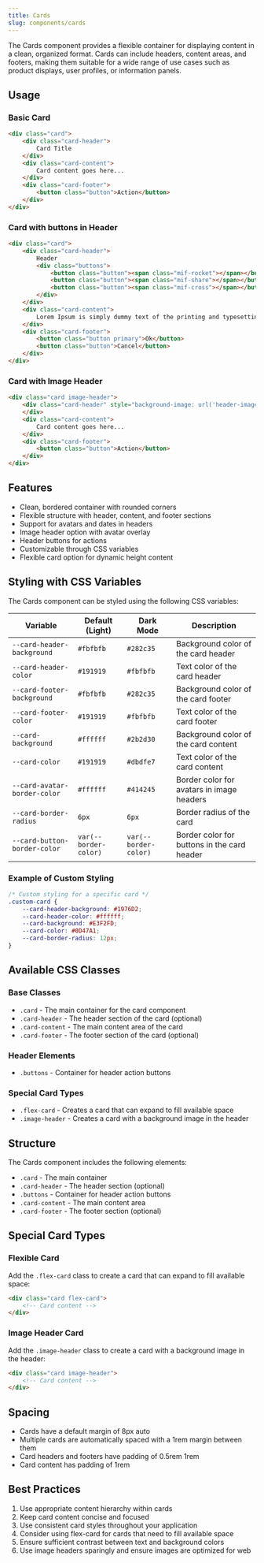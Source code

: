 ```yaml
---
title: Cards
slug: components/cards
---
```


The Cards component provides a flexible container for displaying content in a clean, organized format. Cards can include headers, content areas, and footers, making them suitable for a wide range of use cases such as product displays, user profiles, or information panels.

## Usage

<CodePen user="olton" hash="qEdKJdP" height="300" theme="dark"/>

### Basic Card

```html
<div class="card">
    <div class="card-header">
        Card Title
    </div>
    <div class="card-content">
        Card content goes here...
    </div>
    <div class="card-footer">
        <button class="button">Action</button>
    </div>
</div>
```

### Card with buttons in Header

```html
<div class="card">
    <div class="card-header">
        Header
        <div class="buttons">
            <button class="button"><span class="mif-rocket"></span></button>
            <button class="button"><span class="mif-share"></span></button>
            <button class="button"><span class="mif-cross"></span></button>
        </div>
    </div>
    <div class="card-content">
        Lorem Ipsum is simply dummy text of the printing and typesetting industry.
    </div>
    <div class="card-footer">
        <button class="button primary">Ok</button>
        <button class="button">Cancel</button>
    </div>
</div>
```

### Card with Image Header

```html
<div class="card image-header">
    <div class="card-header" style="background-image: url('header-image.jpg')">
    </div>
    <div class="card-content">
        Card content goes here...
    </div>
    <div class="card-footer">
        <button class="button">Action</button>
    </div>
</div>
```

## Features

- Clean, bordered container with rounded corners
- Flexible structure with header, content, and footer sections
- Support for avatars and dates in headers
- Image header option with avatar overlay
- Header buttons for actions
- Customizable through CSS variables
- Flexible card option for dynamic height content

## Styling with CSS Variables

The Cards component can be styled using the following CSS variables:

| Variable | Default (Light) | Dark Mode | Description |
| -------- | --------------- | --------- | ----------- |
| `--card-header-background` | `#fbfbfb` | `#282c35` | Background color of the card header |
| `--card-header-color` | `#191919` | `#fbfbfb` | Text color of the card header |
| `--card-footer-background` | `#fbfbfb` | `#282c35` | Background color of the card footer |
| `--card-footer-color` | `#191919` | `#fbfbfb` | Text color of the card footer |
| `--card-background` | `#ffffff` | `#2b2d30` | Background color of the card content |
| `--card-color` | `#191919` | `#dbdfe7` | Text color of the card content |
| `--card-avatar-border-color` | `#ffffff` | `#414245` | Border color for avatars in image headers |
| `--card-border-radius` | `6px` | `6px` | Border radius of the card |
| `--card-button-border-color` | `var(--border-color)` | `var(--border-color)` | Border color for buttons in the card header |

### Example of Custom Styling

```css
/* Custom styling for a specific card */
.custom-card {
    --card-header-background: #1976D2;
    --card-header-color: #ffffff;
    --card-background: #E3F2FD;
    --card-color: #0D47A1;
    --card-border-radius: 12px;
}
```

## Available CSS Classes

### Base Classes
- `.card` - The main container for the card component
- `.card-header` - The header section of the card (optional)
- `.card-content` - The main content area of the card
- `.card-footer` - The footer section of the card (optional)

### Header Elements
- `.buttons` - Container for header action buttons

### Special Card Types
- `.flex-card` - Creates a card that can expand to fill available space
- `.image-header` - Creates a card with a background image in the header

## Structure

The Cards component includes the following elements:

- `.card` - The main container
- `.card-header` - The header section (optional)
- `.buttons` - Container for header action buttons
- `.card-content` - The main content area
- `.card-footer` - The footer section (optional)

## Special Card Types

### Flexible Card

Add the `.flex-card` class to create a card that can expand to fill available space:

```html
<div class="card flex-card">
    <!-- Card content -->
</div>
```

### Image Header Card

Add the `.image-header` class to create a card with a background image in the header:

```html
<div class="card image-header">
    <!-- Card content -->
</div>
```

## Spacing

- Cards have a default margin of 8px auto
- Multiple cards are automatically spaced with a 1rem margin between them
- Card headers and footers have padding of 0.5rem 1rem
- Card content has padding of 1rem

## Best Practices

1. Use appropriate content hierarchy within cards
2. Keep card content concise and focused
3. Use consistent card styles throughout your application
4. Consider using flex-card for cards that need to fill available space
5. Ensure sufficient contrast between text and background colors
6. Use image headers sparingly and ensure images are optimized for web